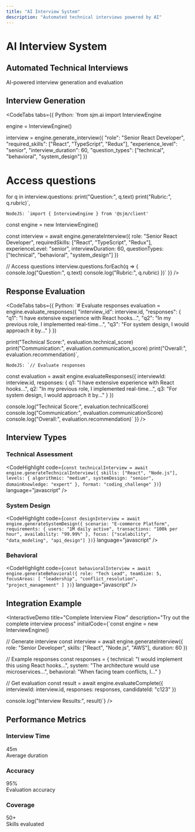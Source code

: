 ```yaml
---
title: "AI Interview System"
description: "Automated technical interviews powered by AI"
---
```


# AI Interview System

<FuturisticCard>
  <div className="flex items-center justify-between">
    <h2 className="text-2xl font-bold mb-2">Automated Technical Interviews</h2>
    <div className="text-gray-400">
      AI-powered interview generation and evaluation
    </div>
  </div>
</FuturisticCard>

## Interview Generation

<CodeTabs
  tabs={{
    Python: `from sjm.ai import InterviewEngine

engine = InterviewEngine()

interview = engine.generate_interview({
"role": "Senior React Developer",
"required_skills": ["React", "TypeScript", "Redux"],
"experience_level": "senior",
"interview_duration": 60,
"question_types": ["technical", "behavioral", "system_design"]
})

# Access questions

for q in interview.questions:
print("Question:", q.text)
print("Rubric:", q.rubric)`,

    NodeJS: `import { InterviewEngine } from '@sjm/client'

const engine = new InterviewEngine()

const interview = await engine.generateInterview({
role: "Senior React Developer",
requiredSkills: ["React", "TypeScript", "Redux"],
experienceLevel: "senior",
interviewDuration: 60,
questionTypes: ["technical", "behavioral", "system_design"]
})

// Access questions
interview.questions.forEach(q => {
console.log("Question:", q.text)
console.log("Rubric:", q.rubric)
})`
}}
/>

## Response Evaluation

<CodeTabs
  tabs={{
    Python: `# Evaluate responses
evaluation = engine.evaluate_responses({
    "interview_id": interview.id,
    "responses": {
        "q1": "I have extensive experience with React hooks...",
        "q2": "In my previous role, I implemented real-time...",
        "q3": "For system design, I would approach it by..."
    }
})

print("Technical Score:", evaluation.technical_score)
print("Communication:", evaluation.communication_score)
print("Overall:", evaluation.recommendation)`,

    NodeJS: `// Evaluate responses

const evaluation = await engine.evaluateResponses({
interviewId: interview.id,
responses: {
q1: "I have extensive experience with React hooks...",
q2: "In my previous role, I implemented real-time...",
q3: "For system design, I would approach it by..."
}
})

console.log("Technical Score:", evaluation.technicalScore)
console.log("Communication:", evaluation.communicationScore)
console.log("Overall:", evaluation.recommendation)`
}}
/>

## Interview Types

### Technical Assessment

<CodeHighlight
  code={`const technicalInterview = await engine.generateTechnicalInterview({
  skills: ["React", "Node.js"],
  levels: {
    algorithmic: "medium",
    systemDesign: "senior",
    domainKnowledge: "expert"
  },
  format: "coding_challenge"
})`}
  language="javascript"
/>

### System Design

<CodeHighlight
  code={`const designInterview = await engine.generateSystemDesign({
  scenario: "E-commerce Platform",
  requirements: {
    users: "1M daily active",
    transactions: "100k per hour",
    availability: "99.99%"
  },
  focus: ["scalability", "data_modeling", "api_design"]
})`}
  language="javascript"
/>

### Behavioral

<CodeHighlight
  code={`const behavioralInterview = await engine.generateBehavioral({
  role: "Tech Lead",
  teamSize: 5,
  focusAreas: [
    "leadership",
    "conflict_resolution",
    "project_management"
  ]
})`}
  language="javascript"
/>

## Integration Example

<InteractiveDemo
  title="Complete Interview Flow"
  description="Try out the complete interview process"
  initialCode={`const engine = new InterviewEngine()

// Generate interview
const interview = await engine.generateInterview({
role: "Senior Developer",
skills: ["React", "Node.js", "AWS"],
duration: 60
})

// Example responses
const responses = {
technical: "I would implement this using React hooks...",
system: "The architecture would use microservices...",
behavioral: "When facing team conflicts, I..."
}

// Get evaluation
const result = await engine.evaluateComplete({
interviewId: interview.id,
responses: responses,
candidateId: "c123"
})

console.log("Interview Results:", result)`}
/>

## Performance Metrics

<div className="grid grid-cols-1 md:grid-cols-3 gap-4 my-8">
  <FuturisticCard>
    <h3 className="text-lg font-bold">Interview Time</h3>
    <div className="text-3xl font-bold text-accent">45m</div>
    <div className="text-sm text-gray-400">Average duration</div>
  </FuturisticCard>

  <FuturisticCard>
    <h3 className="text-lg font-bold">Accuracy</h3>
    <div className="text-3xl font-bold text-accent">95%</div>
    <div className="text-sm text-gray-400">Evaluation accuracy</div>
  </FuturisticCard>

  <FuturisticCard>
    <h3 className="text-lg font-bold">Coverage</h3>
    <div className="text-3xl font-bold text-accent">50+</div>
    <div className="text-sm text-gray-400">Skills evaluated</div>
  </FuturisticCard>
</div>
